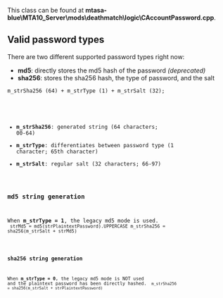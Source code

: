 
{{Server devclass}}

This class can be found at '''mtasa-blue\MTA10_Server\mods\deathmatch\logic\CAccountPassword.cpp'''.

== Valid password types ==
There are two different supported password types right now:

*'''md5''': directly stores the md5 hash of the password ''(deprecated)''
*'''sha256''': stores the sha256 hash, the type of password, and the salt


<code>m_strSha256 (64) + m_strType (1) + m_strSalt (32);</syntaxhighlight>

* '''m_strSha256''': generated string (64 characters; 00-64)
* '''m_strType''': differentiates between password type (1 character; 65th character)
* '''m_strSalt''': regular salt (32 characters; 66-97)

=== md5 string generation ===

When '''m_strType = 1''', the legacy md5 mode is used.
<code>
strMd5 = md5(strPlaintextPassword).UPPERCASE
m_strSha256 = sha256(m_strSalt + strMd5)
</syntaxhighlight>

=== sha256 string generation ===

When '''m_strType = 0''', the legacy md5 mode is NOT used and the plaintext password has been directly hashed.
<code>
m_strSha256 = sha256(m_strSalt + strPlaintextPassword)
</syntaxhighlight>